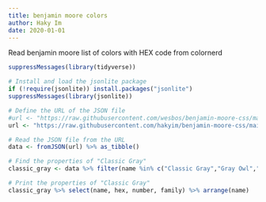 ```yaml
---
title: benjamin moore colors
author: Haky Im
date: 2020-01-01
---
```


Read benjamin moore list of colors with HEX code from colornerd

```r

suppressMessages(library(tidyverse))

# Install and load the jsonlite package
if (!require(jsonlite)) install.packages("jsonlite")
suppressMessages(library(jsonlite))

# Define the URL of the JSON file
#url <- "https://raw.githubusercontent.com/wesbos/benjamin-moore-css/main/colors.json"
url <- "https://raw.githubusercontent.com/hakyim/benjamin-moore-css/main/colors.json"

# Read the JSON file from the URL
data <- fromJSON(url) %>% as_tibble()

# Find the properties of "Classic Gray"
classic_gray <- data %>% filter(name %in% c("Classic Gray","Gray Owl","Abalone"))

# Print the properties of "Classic Gray"
classic_gray %>% select(name, hex, number, family) %>% arrange(name)

```

